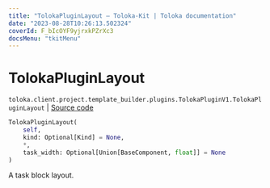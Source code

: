 ```yaml
---
title: "TolokaPluginLayout — Toloka-Kit | Toloka documentation"
date: "2023-08-28T10:26:13.502324"
coverId: F_bIcOYF9yjrxkPZrXc3
docsMenu: "tkitMenu"
---
```


# TolokaPluginLayout

`toloka.client.project.template_builder.plugins.TolokaPluginV1.TolokaPluginLayout` | [Source code](https://github.com/Toloka/toloka-kit/blob/v1.2.1/src/client/project/template_builder/plugins.py#L188)

```python
TolokaPluginLayout(
    self,
    kind: Optional[Kind] = None,
    *,
    task_width: Optional[Union[BaseComponent, float]] = None
)
```

A task block layout.